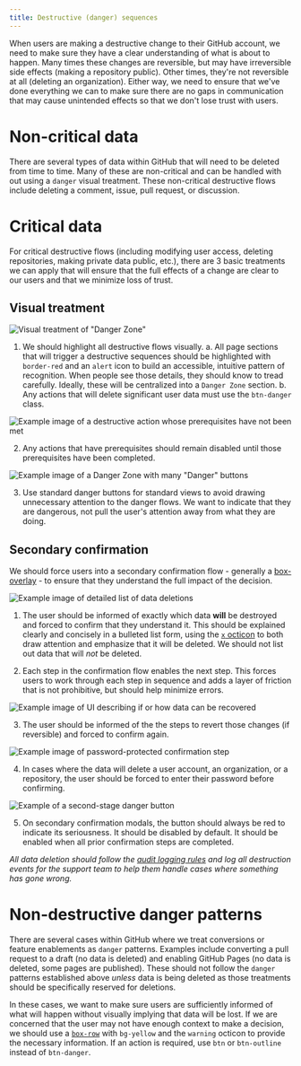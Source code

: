 ```yaml
---
title: Destructive (danger) sequences
---
```


When users are making a destructive change to their GitHub account, we need to make sure they have a clear understanding of what is about to happen. Many times these changes are reversible, but may have irreversible side effects (making a repository public). Other times, they're not reversible at all (deleting an organization). Either way, we need to ensure that we've done everything we can to make sure there are no gaps in communication that may cause unintended effects so that we don't lose trust with users.

# Non-critical data

There are several types of data within GitHub that will need to be deleted from time to time. Many of these are non-critical and can be handled with out using a `danger` visual treatment. These non-critical destructive flows include deleting a comment, issue, pull request, or discussion.

# Critical data

For critical destructive flows (including modifying user access, deleting repositories, making private data public, etc.), there are 3 basic treatments we can apply that will ensure that the full effects of a change are clear to our users and that we minimize loss of trust.

## Visual treatment

![Visual treatment of "Danger Zone"]()

1. We should highlight all destructive flows visually. 
  a. All page sections that will trigger a destructive sequences should be highlighted with `border-red` and an `alert` icon to build an accessible, intuitive pattern of recognition. When people see those details, they should know to tread carefully. Ideally, these will be centralized into a `Danger Zone` section.
  b. Any actions that will delete significant user data must use the `btn-danger` class.

![Example image of a destructive action whose prerequisites have not been met]()

2. Any actions that have prerequisites should remain disabled until those prerequisites have been completed.

![Example image of a Danger Zone with many "Danger" buttons]()

3. Use standard danger buttons for standard views to avoid drawing unnecessary attention to the danger flows. We want to indicate that they are dangerous, not pull the user's attention away from what they are doing.

## Secondary confirmation

We should force users into a secondary confirmation flow - generally a [box-overlay]() - to ensure that they understand the full impact of the decision. 

![Example image of detailed list of data deletions]()

1. The user should be informed of exactly which data **will** be destroyed and forced to confirm that they understand it. This should be explained clearly and concisely in a bulleted list form, using the [`x` octicon]() to both draw attention and emphasize that it will be deleted. We should not list out data that will *not* be deleted.

2. Each step in the confirmation flow enables the next step. This forces users to work through each step in sequence and adds a layer of friction that is not prohibitive, but should help minimize errors.

![Example image of UI describing if or how data can be recovered]()

3. The user should be informed of the the steps to revert those changes (if reversible) and forced to confirm again.

![Example image of password-protected confirmation step]()

4. In cases where the data will delete a user account, an organization, or a repository, the user should be forced to enter their password before confirming.

![Example of a second-stage danger button]()

5. On secondary confirmation modals, the button should always be red to indicate its seriousness. It should be disabled by default. It should be enabled when all prior confirmation steps are completed.

_All data deletion should follow the [audit logging rules](https://githubber.com/article/technology/dotcom/audit-logs/adding-new-events) and log all destruction events for the support team to help them handle cases where something has gone wrong._

# Non-destructive danger patterns

There are several cases within GitHub where we treat conversions or feature enablements as `danger` patterns. Examples include converting a pull request to a draft (no data is deleted) and enabling GitHub Pages (no data is deleted, some pages are published). These should not follow the `danger` patterns established above *unless* data is being deleted as those treatments should be specifically reserved for deletions.

In these cases, we want to make sure users are sufficiently informed of what will happen without visually implying that data will be lost. If we are concerned that the user may not have enough context to make a decision, we should use a [`box-row`]() with `bg-yellow` and the `warning` octicon to provide the necessary information. If an action is required, use `btn` or `btn-outline` instead of `btn-danger`.